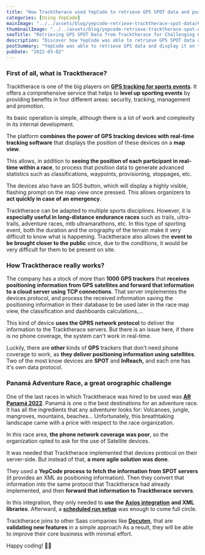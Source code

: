 ```yaml
---
title: "How Tracktherace used YepCode to retrieve GPS SPOT data and push it to their platform"
categories: [Using YepCode]
mainImage: "../../assets/blog/yepcode-retrieve-tracktherace-spot-data/633b025e6e150d826098e9fd_Tracktherace-GPS-SPOT.webp"
thumbnailImage: "../../assets/blog/yepcode-retrieve-tracktherace-spot-data/633b026a2463bd449331783a_Tracktherace-GPS-SPOT.webp"
seoTitle: "Retrieving GPS SPOT Data from Tracktherace for Challenging Orography"
description: "Discover how YepCode was able to retrieve GPS SPOT data and display it on the Tracktherace platform, even in locations with difficult coverage."
postSummary: "YepCode was able to retrieve GPS data and display it on the Tracktherace platform in a location with difficult coverage due to challenging orography."
pubDate: "2022-03-02"
---
```


### First of all, what is Tracktherace?

Tracktherace is one of the big players on [**GPS tracking for sports events**](https://tracktherace.com/). It offers a comprehensive service that helps to **level up sporting events** by providing benefits in four different areas: security, tracking, management and promotion.

Its basic operation is simple, although there is a lot of work and complexity in its internal development.

The platform **combines the power of GPS tracking devices with real-time tracking software** that displays the position of these devices on a **map view**.

This allows, in addition to **seeing the position of each participant in real-time within a race**, to process that position data to generate advanced statistics such as classifications, waypoints, provisioning, stoppages, etc.

The devices also have an SOS button, which will display a highly visible, flashing prompt on the map view once pressed. This allows organizers to **act quickly in case of an emergency**.

Tracktherace can be adapted to multiple sports disciplines. However, it is **especially useful in long-distance endurance races** such as trails, ultra-trails, adventure races, mtb ultramarathons, etc. In this type of sporting event, both the duration and the orography of the terrain make it very difficult to know what is happening. Tracktherace also allows the **event to be brought closer to the public** since, due to the conditions, it would be very difficult for them to be present on site.

### How Tracktherace really works?

The company has a stock of more than **1000 GPS trackers** that **receives positioning** **information from GPS satellites and forward that information to a cloud server using TCP connections**. That server implementes the devices protocol, and process the received information saving the positioning information in their database to be used later in the race map view, the classification and dashboards calculations,…

This kind of device **uses the GPRS network protocol** to deliver the information to the Tracktherace servers. But there is an issue here, if there is no phone coverage, the system can't work in real-time.

Luckily, there are **other** kinds of **GPS** trackers that don't need phone coverage to work, as **they deliver positioning information using satellites**. Two of the most know devices are **SPOT** and **InReach,** and each one has it's own data protocol.

### Panamá Adventure Race, a great orographic challenge

One of the last races in which Tracktherace was hired to be used was [**AR Panamá 2022**](https://arpanama.com/en/homepage-english/). Panamá is one o the best destinations for an adventure race. It has all the ingredients that any adventurer looks for: Volcanoes, jungle, mangroves, mountains, beaches… Unfortunately, this breathtaking landscape came with a price with respect to the race organization.

In this race area, **the phone network coverage was poor**, so the organization opted to ask for the use of Satellite devices.

It was needed that Tracktherace implemented that devices protocol on their server-side. But instead of that, **a more agile solution was done**.

They used a **YepCode process** **to fetch the information from SPOT servers** (it provides an XML as positioning information). Then they convert that information into the same protocol that Tracktherace had already implemented, and then **forward that information to Tracktherace servers**.

In this integration, they only needed to **use the** [**Axios integration**](https://docs.yepcode.io/integrations/axios) **and XML libraries**. Afterward, a [**scheduled run setup**](https://docs.yepcode.io/executions/scheduled) was enough to come full circle.

Tracktherace joins to other Saas companies like [**Docuten**](https://yepcode.io/using-yepcode/docuten-extended-saas-features-using-yepcode/), that are **validating new features** in a simple approach As a result, they will be able to improve their core business with minimal effort.

Happy coding! 🧑‍💻
